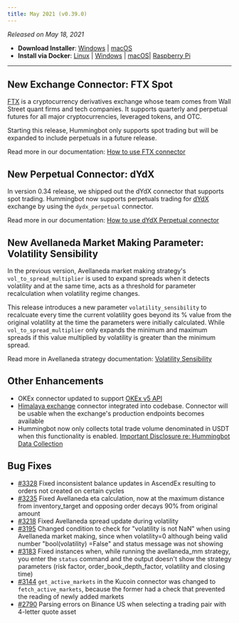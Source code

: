 ```yaml
---
title: May 2021 (v0.39.0)
---
```



_Released on May 18, 2021_

- **Download Installer**: [Windows](https://dist.hummingbot.io/hummingbot_v0.39.0_setup.exe) | [macOS](https://dist.hummingbot.io/hummingbot_v0.39.0.dmg)
- **Install via Docker**: [Linux](/installation/linux/#install-via-docker) | [Windows](/installation/windows/#install-via-docker) | [macOS](/installation/mac/#install-via-docker)| [Raspberry Pi](/installation/raspberry/)

---

## New Exchange Connector: FTX Spot

[FTX](https://ftx.com) is a cryptocurrency derivatives exchange whose team comes from Wall Street quant firms and tech companies. It supports quarterly and perpetual futures for all major cryptocurrencies, leveraged tokens, and OTC.

Starting this release, Hummingbot only supports spot trading but will be expanded to include perpetuals in a future release.

Read more in our documentation: [How to use FTX connector](/spot-connectors/ftx/)

## New Perpetual Connector: dYdX

In version 0.34 release, we shipped out the dYdX connector that supports spot trading. Hummingbot now supports perpetuals trading for [dYdX](http://trade.dydx.exchange/) exchange by using the `dydx_perpetual` connector.

Read more in our documentation: [How to use dYdX Perpetual connector](/derivatives-connectors/dydx-perpetual/)

## New Avellaneda Market Making Parameter: Volatility Sensibility

In the previous version, Avellaneda market making strategy's `vol_to_spread_multiplier` is used to expand spreads when it detects volatility and at the same time, acts as a threshold for parameter recalculation when volatility regime changes.

This release introduces a new parameter `volatility_sensibility` to recalcuate every time the current volatility goes beyond its % value from the original volatility at the time the parameters were initially calculated. While `vol_to_spread_multiplier` only expands the minimum and maximum spreads if this value multiplied by volatility is greater than the minimum spread.

Read more in Avellaneda strategy documentation: [Volatility Sensibility](/strategies/avellaneda-market-making/#volatility_sensibility)

## Other Enhancements

- OKEx connector updated to support [OKEx v5 API](https://www.okex.com/academy/en/complete-guide-to-okex-api-v5-upgrade)
- [Himalaya exchange](https://www.himalaya.exchange) connector integrated into codebase. Connector will be usable when the exchange's production endpoints becomes available
- Hummingbot now only collects total trade volume denominated in USDT when this functionality is enabled. [Important Disclosure re: Hummingbot Data Collection](https://github.com/CoinAlpha/hummingbot/blob/master/DATA_COLLECTION.md)

## Bug Fixes

- [#3328](https://github.com/CoinAlpha/hummingbot/issues/3328) Fixed inconsistent balance updates in AscendEx resulting to orders not created on certain cycles
- [#3235](https://github.com/CoinAlpha/hummingbot/pull/3235) Fixed Avellaneda eta calculation, now at the maximum distance from inventory_target and opposing order decays 90% from original amount
- [#3218](https://github.com/CoinAlpha/hummingbot/pull/3218) Fixed Avellaneda spread update during volatility
- [#3195](https://github.com/CoinAlpha/hummingbot/pull/3195) Changed condition to check for "volatility is not NaN" when using Avellaneda market making, since when volatility=0 although being valid number "bool(volatility) =False" and status message was not showing
- [#3183](https://github.com/CoinAlpha/hummingbot/issues/3183) Fixed instances when, while running the avellaneda_mm strategy, you enter the `status` command and the output doesn't show the strategy parameters (risk factor, order_book_depth_factor, volatility and closing time)
- [#3144](https://github.com/CoinAlpha/hummingbot/pull/3144) `get_active_markets` in the Kucoin connector was changed to `fetch_active_markets`, because the former had a check that prevented the reading of newly added markets
- [#2790](https://github.com/CoinAlpha/hummingbot/issues/2790) Parsing errors on Binance US when selecting a trading pair with 4-letter quote asset

